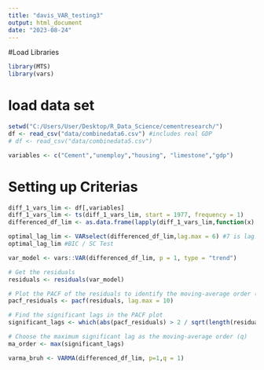 ```yaml
---
title: "davis_VAR_testing3"
output: html_document
date: "2023-08-24"
---
```


#Load Libraries
```r
library(MTS)
library(vars)
```
# load data set

```r
setwd("C:/Users/User/Desktop/R_Data_Science/cementresearch/")
df <- read_csv("data/combinedata6.csv") #includes real GDP
# df <- read_csv("data/combinedata5.csv")

variables <- c("Cement","unemploy","housing", "limestone","gdp")
```

# Setting up Criterias

```r
diff_1_vars_lim <- df[,variables]
diff_1_vars_lim <- ts(diff_1_vars_lim, start = 1977, frequency = 1)
differenced_df_lim <- as.data.frame(lapply(diff_1_vars_lim,function(x) diff(x)))

optimal_lag_lim <- VARselect(differenced_df_lim,lag.max = 6) #7 is lag.max because 7^2 is 49 which is less than our 52 observations
optimal_lag_lim #BIC / SC Test

var_model <- vars::VAR(differenced_df_lim, p = 1, type = "trend")

# Get the residuals
residuals <- residuals(var_model)

# Plot the PACF of the residuals to identify the moving-average order (q)
pacf_residuals <- pacf(residuals, lag.max = 10)

# Find the significant lags in the PACF plot
significant_lags <- which(abs(pacf_residuals) > 2 / sqrt(length(residuals)))

# Choose the maximum significant lag as the moving-average order (q)
ma_order <- max(significant_lags)

varma_bruh <- VARMA(differenced_df_lim, p=1,q = 1)
```

